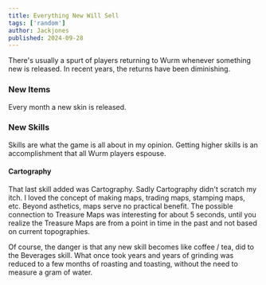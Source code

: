 ```yaml
---
title: Everything New Will Sell
tags: ['random']
author: Jackjones
published: 2024-09-28
---
```


There's usually a spurt of players returning to Wurm whenever something new is released. In recent years, the returns have been diminishing.

### New Items

Every month a new skin is released.

### New Skills

Skills are what the game is all about in my opinion. Getting higher skills is an accomplishment that all Wurm players espouse.

#### Cartography

That last skill added was Cartography. Sadly Cartography didn't scratch my itch. I loved the concept of making maps, trading maps, stamping maps, etc. Beyond asthetics, maps serve no practical benefit. The possible connection to Treasure Maps was interesting for about 5 seconds, until you realize the Treasure Maps are from a point in time in the past and not based on current topographies.




Of course, the danger is that any new skill becomes like coffee / tea, did to the Beverages skill. What once took years and years of grinding was reduced to a few months of roasting and toasting, without the need to measure a gram of water. 